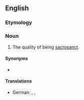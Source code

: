 ==English==

===Etymology===
{{suffix|en|sacrosanct|ity}}

===Noun===
{{en-noun|~|sacrosanctities}}

# The quality of being [[sacrosanct]].

====Synonyms====
* {{l|en|sacrosanctness}}

====Translations====
{{trans-top|quality of being sacrosanct}}
* German: {{t|de|Sakrosanktheit|f}}, {{t|de|Hochheiligkeit|f}}, {{t|de|Unantastbarkeit|f}}
{{trans-mid}}
{{trans-bottom}}